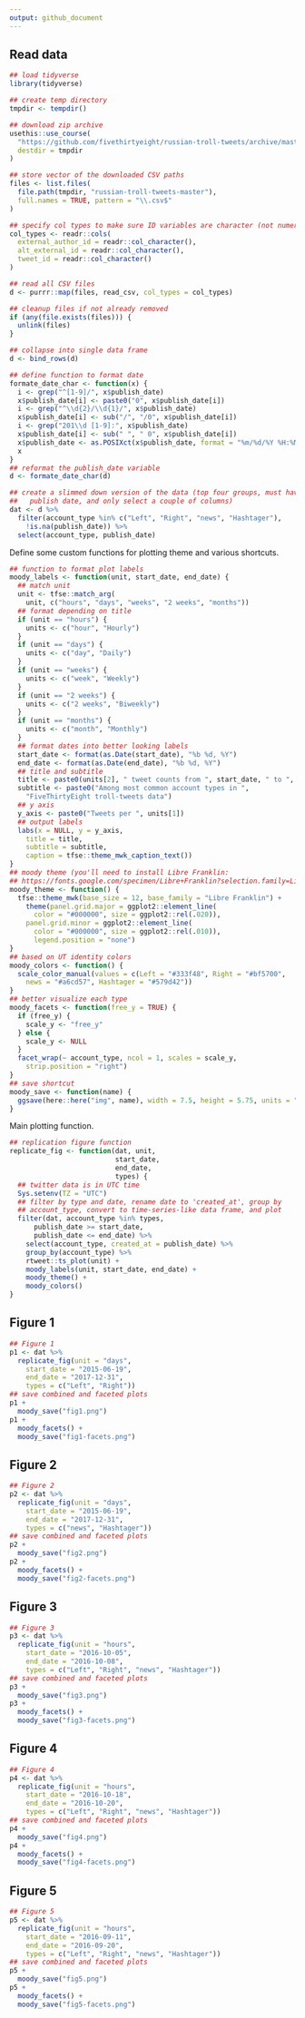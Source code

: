 ```yaml
---
output: github_document
---
```


## Read data

```r
## load tidyverse
library(tidyverse)

## create temp directory
tmpdir <- tempdir()

## download zip archive
usethis::use_course(
  "https://github.com/fivethirtyeight/russian-troll-tweets/archive/master.zip",
  destdir = tmpdir
)

## store vector of the downloaded CSV paths
files <- list.files(
  file.path(tmpdir, "russian-troll-tweets-master"),
  full.names = TRUE, pattern = "\\.csv$"
)

## specify col types to make sure ID variables are character (not numeric)
col_types <- readr::cols(
  external_author_id = readr::col_character(),
  alt_external_id = readr::col_character(),
  tweet_id = readr::col_character()
)

## read all CSV files
d <- purrr::map(files, read_csv, col_types = col_types)

## cleanup files if not already removed
if (any(file.exists(files))) {
  unlink(files)
}

## collapse into single data frame
d <- bind_rows(d)

## define function to format date
formate_date_char <- function(x) {
  i <- grep("^[1-9]/", x$publish_date)
  x$publish_date[i] <- paste0("0", x$publish_date[i])
  i <- grep("^\\d{2}/\\d{1}/", x$publish_date)
  x$publish_date[i] <- sub("/", "/0", x$publish_date[i])
  i <- grep("201\\d [1-9]:", x$publish_date)
  x$publish_date[i] <- sub(" ", " 0", x$publish_date[i])
  x$publish_date <- as.POSIXct(x$publish_date, format = "%m/%d/%Y %H:%M")
  x
}
## reformat the publish_date variable
d <- formate_date_char(d)

## create a slimmed down version of the data (top four groups, must have 
##   publish date, and only select a couple of columns)
dat <- d %>%
  filter(account_type %in% c("Left", "Right", "news", "Hashtager"), 
    !is.na(publish_date)) %>%
  select(account_type, publish_date)
```

Define some custom functions for plotting theme and various shortcuts.

```r
## function to format plot labels
moody_labels <- function(unit, start_date, end_date) {
  ## match unit
  unit <- tfse::match_arg(
    unit, c("hours", "days", "weeks", "2 weeks", "months"))
  ## format depending on title
  if (unit == "hours") {
    units <- c("hour", "Hourly")
  }
  if (unit == "days") {
    units <- c("day", "Daily")
  }
  if (unit == "weeks") {
    units <- c("week", "Weekly")
  }
  if (unit == "2 weeks") {
    units <- c("2 weeks", "Biweekly")
  }
  if (unit == "months") {
    units <- c("month", "Monthly")
  }
  ## format dates into better looking labels
  start_date <- format(as.Date(start_date), "%b %d, %Y")
  end_date <- format(as.Date(end_date), "%b %d, %Y")
  ## title and subtitle
  title <- paste0(units[2], " tweet counts from ", start_date, " to ", end_date)
  subtitle <- paste0("Among most common account types in ", 
    "FiveThirtyEight troll-tweets data")
  ## y axis
  y_axis <- paste0("Tweets per ", units[1])
  ## output labels
  labs(x = NULL, y = y_axis,
    title = title,
    subtitle = subtitle,
    caption = tfse::theme_mwk_caption_text())
}
## moody theme (you'll need to install Libre Franklin: 
## https://fonts.google.com/specimen/Libre+Franklin?selection.family=Libre+Franklin)
moody_theme <- function() {
  tfse::theme_mwk(base_size = 12, base_family = "Libre Franklin") +
    theme(panel.grid.major = ggplot2::element_line(
      color = "#000000", size = ggplot2::rel(.020)),
    panel.grid.minor = ggplot2::element_line(
      color = "#000000", size = ggplot2::rel(.010)),
      legend.position = "none")
}
## based on UT identity colors
moody_colors <- function() {
  scale_color_manual(values = c(Left = "#333f48", Right = "#bf5700",
    news = "#a6cd57", Hashtager = "#579d42"))
}
## better visualize each type
moody_facets <- function(free_y = TRUE) {
  if (free_y) {
    scale_y <- "free_y"
  } else {
    scale_y <- NULL
  }
  facet_wrap(~ account_type, ncol = 1, scales = scale_y, 
    strip.position = "right")
}
## save shortcut
moody_save <- function(name) {
  ggsave(here::here("img", name), width = 7.5, height = 5.75, units = "in")
}
```

Main plotting function. 

```r
## replication figure function
replicate_fig <- function(dat, unit,
                          start_date, 
                          end_date, 
                          types) {
  ## twitter data is in UTC time
  Sys.setenv(TZ = "UTC")
  ## filter by type and date, rename date to 'created_at', group by 
  ## account_type, convert to time-series-like data frame, and plot
  filter(dat, account_type %in% types,
      publish_date >= start_date,
      publish_date <= end_date) %>%
    select(account_type, created_at = publish_date) %>%
    group_by(account_type) %>%
    rtweet::ts_plot(unit) + 
    moody_labels(unit, start_date, end_date) + 
    moody_theme() + 
    moody_colors()
}
```


## Figure 1

```r
## Figure 1
p1 <- dat %>% 
  replicate_fig(unit = "days", 
    start_date = "2015-06-19", 
    end_date = "2017-12-31",
    types = c("Left", "Right")) 
## save combined and faceted plots
p1 + 
  moody_save("fig1.png")
p1 + 
  moody_facets() + 
  moody_save("fig1-facets.png")
```

## Figure 2

```r
## Figure 2
p2 <- dat %>% 
  replicate_fig(unit = "days", 
    start_date = "2015-06-19", 
    end_date = "2017-12-31",
    types = c("news", "Hashtager"))
## save combined and faceted plots
p2 + 
  moody_save("fig2.png")
p2 + 
  moody_facets() + 
  moody_save("fig2-facets.png")
```

## Figure 3

```r
## Figure 3
p3 <- dat %>% 
  replicate_fig(unit = "hours", 
    start_date = "2016-10-05", 
    end_date = "2016-10-08",
    types = c("Left", "Right", "news", "Hashtager"))
## save combined and faceted plots
p3 + 
  moody_save("fig3.png")
p3 + 
  moody_facets() + 
  moody_save("fig3-facets.png")
```

## Figure 4

```r
## Figure 4
p4 <- dat %>% 
  replicate_fig(unit = "hours", 
    start_date = "2016-10-18", 
    end_date = "2016-10-20",
    types = c("Left", "Right", "news", "Hashtager"))
## save combined and faceted plots
p4 + 
  moody_save("fig4.png")
p4 + 
  moody_facets() + 
  moody_save("fig4-facets.png")
```

## Figure 5

```r
## Figure 5
p5 <- dat %>% 
  replicate_fig(unit = "hours", 
    start_date = "2016-09-11", 
    end_date = "2016-09-20",
    types = c("Left", "Right", "news", "Hashtager"))
## save combined and faceted plots
p5 + 
  moody_save("fig5.png")
p5 + 
  moody_facets() + 
  moody_save("fig5-facets.png")
```
